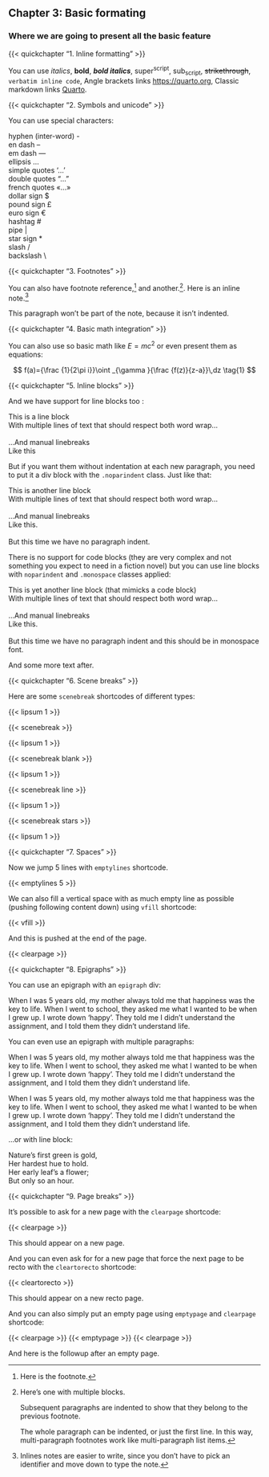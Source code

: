:::{.chapter}
## Chapter 3: Basic formating
### Where we are going to present all the basic feature
:::

{{< quickchapter "1. Inline formatting" >}}

You can use *italics*, **bold**, ***bold italics***, super^script^,
sub~script~, ~~strikethrough~~, `verbatim inline code`, Angle brackets links
<https://quarto.org>, Classic markdown links [Quarto](https://quarto.org).

{{< quickchapter "2. Symbols and unicode" >}}

You can use special characters:

:::{.noparindent}
| hyphen (inter-word) -
| en dash --
| em dash ---
| ellipsis ...
| simple quotes '...'
| double quotes "..."
| french quotes «...»
| dollar sign $
| pound sign £
| euro sign €
| hashtag #
| pipe |
| star sign *
| slash /
| backslash \
:::

{{< quickchapter "3. Footnotes" >}}

You can also have footnote reference,[^1] and another.[^longnote]. Here is an
inline note.^[Inlines notes are easier to write, since you don't have to pick an
identifier and move down to
type the note.]

[^1]: Here is the footnote.

[^longnote]: Here's one with multiple blocks.

    Subsequent paragraphs are indented to show that they
belong to the previous footnote.

    The whole paragraph can be indented, or just the first
    line.  In this way, multi-paragraph footnotes work like
    multi-paragraph list items.

This paragraph won't be part of the note, because it
isn't indented.

{{< quickchapter "4. Basic math integration" >}}

You can also use so basic math like $E = mc^2$ or even present them as
equations:

$$
f(a)={\frac {1}{2\pi i}}\oint _{\gamma }{\frac {f(z)}{z-a}}\,dz
\tag{1}
$$

{{< quickchapter "5. Inline blocks" >}}

And we have support for line blocks too :

| This is a line block
| With multiple lines of text that should respect both word wrap...
|
| ...And manual linebreaks
| Like this

But if you want them without indentation at each new paragraph, you need to put
it a div block with the `.noparindent` class. Just like that:

:::{.noparindent}
| This is another line block
| With multiple lines of text that should respect both word wrap...
|
| ...And manual linebreaks
| Like this.
|
| But this time we have no paragraph indent.
:::

There is no support for code blocks (they are very complex and not something you
expect to need in a fiction novel) but you can use line blocks with
`noparindent` and `.monospace` classes applied:

:::{.noparindent .monospace}
| This is yet another line block (that mimicks a code block)
| With multiple lines of text that should respect both word wrap...
|
| ...And manual linebreaks
| Like this.
|
| But this time we have no paragraph indent and this should be in monospace font.
:::

And some more text after.

{{< quickchapter "6. Scene breaks" >}}

Here are some `scenebreak` shortcodes of different types:

{{< lipsum 1 >}}

{{< scenebreak >}}

{{< lipsum 1 >}}

{{< scenebreak blank >}}

{{< lipsum 1 >}}

{{< scenebreak line >}}

{{< lipsum 1 >}}

{{< scenebreak stars >}}

{{< lipsum 1 >}}

{{< quickchapter "7. Spaces" >}}

Now we jump 5 lines with `emptylines` shortcode.

{{< emptylines 5 >}}

We can also fill a vertical space with as much empty line as possible (pushing
following content down) using `vfill` shortcode:

{{< vfill >}}

And this is pushed at the end of the page.

{{< clearpage >}}

{{< quickchapter "8. Epigraphs" >}}

You can use an epigraph with an `epigraph` div:

:::{.epigraph by="John Lennon" from="An interview"}
When I was 5 years old, my mother always told me that happiness was the key
to life. When I went to school, they asked me what I wanted to be when I
grew up. I wrote down ‘happy’. They told me I didn’t understand the
assignment, and I told them they didn’t understand life.
:::

You can even use an epigraph with multiple paragraphs:

:::{.epigraph by="John Lennon" from="An interview"}
When I was 5 years old, my mother always told me that happiness was the key
to life. When I went to school, they asked me what I wanted to be when I
grew up. I wrote down ‘happy’. They told me I didn’t understand the
assignment, and I told them they didn’t understand life.

When I was 5 years old, my mother always told me that happiness was the key
to life. When I went to school, they asked me what I wanted to be when I
grew up. I wrote down ‘happy’. They told me I didn’t understand the
assignment, and I told them they didn’t understand life.
:::

...or with line block:

:::{.epigraph by="Robert Frost" from="Nothing Gold Can Stay"}
| Nature's first green is gold,
| Her hardest hue to hold.
| Her early leaf's a flower;
| But only so an hour.
:::

{{< quickchapter "9. Page breaks" >}}

It's possible to ask for a new page with the `clearpage` shortcode:

{{< clearpage >}}

This should appear on a new page.

And you can even ask for for a new page  that force the next page to be recto with the `cleartorecto` shortcode:

{{< cleartorecto >}}

This should appear on a new recto page.

And you can also simply put an empty page using `emptypage` and `clearpage` shortcode:

{{< clearpage >}}
{{< emptypage >}}
{{< clearpage >}}

And here is the followup after an empty page.
